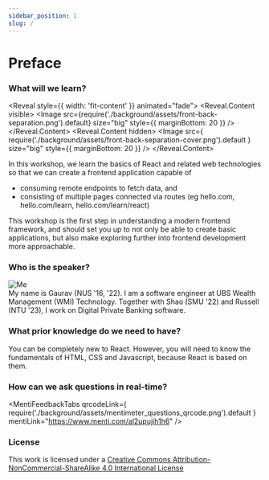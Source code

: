 ```yaml
---
sidebar_position: 1
slug: /
---
```



# Preface

### What will we learn?

<Reveal style={{ width: 'fit-content' }} animated="fade">
  <Reveal.Content visible>
    <Image
      src={require('./background/assets/front-back-separation.png').default}
      size="big"
      style={{ marginBottom: 20 }}
    />
  </Reveal.Content>
  <Reveal.Content hidden>
    <Image
      src={
        require('./background/assets/front-back-separation-cover.png').default
      }
      size="big"
      style={{ marginBottom: 20 }}
    />
  </Reveal.Content>
</Reveal>

In this workshop, we learn the basics of React and related web technologies so that we can create a frontend application capable of

- consuming remote endpoints to fetch data, and
- consisting of multiple pages connected via routes (eg hello.com, hello.com/learn, hello.com/learn/react)

This workshop is the first step in understanding a modern frontend framework, and should set you up to not only be able to create basic applications, but also make exploring further into frontend development more approachable.

### Who is the speaker?

<div style={{ display: 'flex', alignItems: 'center' }}>
  <div style={{ marginRight: 20, flexShrink: 0 }}>
    <img
      style={{
        objectFit: 'cover',
        borderRadius: '50%',
        width: 75,
        height: 75,
      }}
      src="img/gs-toon.png"
      alt="Me"
    />
  </div>
  <div>
    My name is Gaurav (NUS '16, '22). I am a software engineer at UBS Wealth
    Management (WMI) Technology. Together with Shao (SMU '22) and Russell (NTU
    '23), I work on Digital Private Banking software.
  </div>
</div>

### What prior knowledge do we need to have?

You can be completely new to React. However, you will need to know the fundamentals of HTML, CSS and Javascript, because React is based on them.

### How can we ask questions in real-time?

<MentiFeedbackTabs
  qrcodeLink={
    require('./background/assets/mentimeter_questions_qrcode.png').default
  }
  mentiLink="https://www.menti.com/al2upujih1h6"
/>

### License

This work is licensed under a [Creative Commons Attribution-NonCommercial-ShareAlike 4.0 International License](https://creativecommons.org/licenses/by-nc-sa/4.0/)
